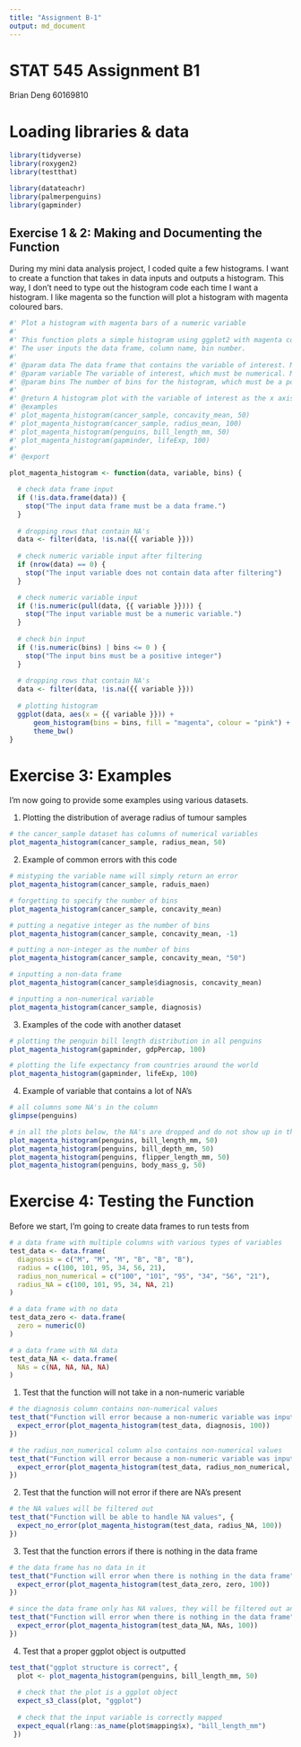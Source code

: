 ```yaml
---
title: "Assignment B-1"
output: md_document
---
```


STAT 545 Assignment B1
=========
Brian Deng
60169810

# Loading libraries & data
```r
library(tidyverse)
library(roxygen2)
library(testthat)

library(datateachr)
library(palmerpenguins)
library(gapminder)
```


## Exercise 1 & 2: Making and Documenting the Function

During my mini data analysis project, I coded quite a few histograms. 
I want to create a function that takes in data inputs and outputs a histogram.
This way, I don't need to type out the histogram code each time I want a histogram. 
I like magenta so the function will plot a histogram with magenta coloured bars. 

```r
#' Plot a histogram with magenta bars of a numeric variable
#' 
#' This function plots a simple histogram using ggplot2 with magenta coloured bars. 
#' The user inputs the data frame, column name, bin number.
#'
#' @param data The data frame that contains the variable of interest. Mandatory.
#' @param variable The variable of interest, which must be numerical. Mandatory. 
#' @param bins The number of bins for the histogram, which must be a positive integer. Mandatory. 
#'
#' @return A histogram plot with the variable of interest as the x axis. 
#' @examples
#' plot_magenta_histogram(cancer_sample, concavity_mean, 50)
#' plot_magenta_histogram(cancer_sample, radius_mean, 100)
#' plot_magenta_histogram(penguins, bill_length_mm, 50)
#' plot_magenta_histogram(gapminder, lifeExp, 100)
#'
#' @export

plot_magenta_histogram <- function(data, variable, bins) {

  # check data frame input
  if (!is.data.frame(data)) {
    stop("The input data frame must be a data frame.")
  }
  
  # dropping rows that contain NA's
  data <- filter(data, !is.na({{ variable }}))
  
  # check numeric variable input after filtering
  if (nrow(data) == 0) {
    stop("The input variable does not contain data after filtering")
  }

  # check numeric variable input
  if (!is.numeric(pull(data, {{ variable }}))) {
    stop("The input variable must be a numeric variable.")
  }
  
  # check bin input
  if (!is.numeric(bins) | bins <= 0 ) {
    stop("The input bins must be a positive integer")
  }
  
  # dropping rows that contain NA's
  data <- filter(data, !is.na({{ variable }}))
  
  # plotting histogram
  ggplot(data, aes(x = {{ variable }})) +
      geom_histogram(bins = bins, fill = "magenta", colour = "pink") +
      theme_bw()
}
```


# Exercise 3: Examples
I'm now going to provide some examples using various datasets. 

1. Plotting the distribution of average radius of tumour samples
```r
# the cancer_sample dataset has columns of numerical variables 
plot_magenta_histogram(cancer_sample, radius_mean, 50)
```

2. Example of common errors with this code
```r
# mistyping the variable name will simply return an error
plot_magenta_histogram(cancer_sample, raduis_maen)

# forgetting to specify the number of bins
plot_magenta_histogram(cancer_sample, concavity_mean)

# putting a negative integer as the number of bins
plot_magenta_histogram(cancer_sample, concavity_mean, -1)

# putting a non-integer as the number of bins 
plot_magenta_histogram(cancer_sample, concavity_mean, "50")

# inputting a non-data frame 
plot_magenta_histogram(cancer_sample$diagnosis, concavity_mean)

# inputting a non-numerical variable 
plot_magenta_histogram(cancer_sample, diagnosis)
```

3. Examples of the code with another dataset
```r
# plotting the penguin bill length distribution in all penguins
plot_magenta_histogram(gapminder, gdpPercap, 100)

# plotting the life expectancy from countries around the world
plot_magenta_histogram(gapminder, lifeExp, 100)
```
4. Example of variable that contains a lot of NA's
```r
# all columns some NA's in the column 
glimpse(penguins)

# in all the plots below, the NA's are dropped and do not show up in the histogram
plot_magenta_histogram(penguins, bill_length_mm, 50)
plot_magenta_histogram(penguins, bill_depth_mm, 50)
plot_magenta_histogram(penguins, flipper_length_mm, 50)
plot_magenta_histogram(penguins, body_mass_g, 50)
```

# Exercise 4: Testing the Function

Before we start, I'm going to create data frames to run tests from
```r
# a data frame with multiple columns with various types of variables 
test_data <- data.frame(
  diagnosis = c("M", "M", "M", "B", "B", "B"), 
  radius = c(100, 101, 95, 34, 56, 21),
  radius_non_numerical = c("100", "101", "95", "34", "56", "21"),
  radius_NA = c(100, 101, 95, 34, NA, 21)
)

# a data frame with no data
test_data_zero <- data.frame(
  zero = numeric(0)
)

# a data frame with NA data
test_data_NA <- data.frame(
  NAs = c(NA, NA, NA, NA)
)
```


1. Test that the function will not take in a non-numeric variable
```r
# the diagnosis column contains non-numerical values
test_that("Function will error because a non-numeric variable was inputted", {
  expect_error(plot_magenta_histogram(test_data, diagnosis, 100))
})

# the radius_non_numerical column also contains non-numerical values
test_that("Function will error because a non-numeric variable was inputted", {
  expect_error(plot_magenta_histogram(test_data, radius_non_numerical, 100))
})
```

2. Test that the function will not error if there are NA's present 
```r
# the NA values will be filtered out 
test_that("Function will be able to handle NA values", {
  expect_no_error(plot_magenta_histogram(test_data, radius_NA, 100))
})
```

3. Test that the function errors if there is nothing in the data frame
```r
# the data frame has no data in it
test_that("Function will error when there is nothing in the data frame", {
  expect_error(plot_magenta_histogram(test_data_zero, zero, 100))
})

# since the data frame only has NA values, they will be filtered out and the data frame will no longer have data 
test_that("Function will error when there is nothing in the data frame", {
  expect_error(plot_magenta_histogram(test_data_NA, NAs, 100))
})
```

4. Test that a proper ggplot object is outputted
```r
test_that("ggplot structure is correct", {
  plot <- plot_magenta_histogram(penguins, bill_length_mm, 50)
  
  # check that the plot is a ggplot object
  expect_s3_class(plot, "ggplot")
  
  # check that the input variable is correctly mapped
  expect_equal(rlang::as_name(plot$mapping$x), "bill_length_mm")
 })
```

